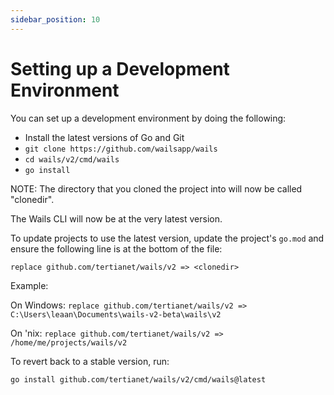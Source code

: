 ```yaml
---
sidebar_position: 10
---
```


# Setting up a Development Environment

You can set up a development environment by doing the following:

- Install the latest versions of Go and Git
- `git clone https://github.com/wailsapp/wails`
- `cd wails/v2/cmd/wails`
- `go install`

NOTE: The directory that you cloned the project into will now be called "clonedir".

The Wails CLI will now be at the very latest version.

To update projects to use the latest version, update the project's `go.mod` and ensure the following line is at the bottom of the file:

`replace github.com/tertianet/wails/v2 => <clonedir>`

Example:

On Windows: `replace github.com/tertianet/wails/v2 => C:\Users\leaan\Documents\wails-v2-beta\wails\v2`

On 'nix: `replace github.com/tertianet/wails/v2 => /home/me/projects/wails/v2`

To revert back to a stable version, run:

`go install github.com/tertianet/wails/v2/cmd/wails@latest`
